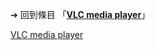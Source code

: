 {{Plainlist|
*'''Microsoft Windows'''：<br/> {{LSR
| article                = VLC media player
| latest_release_version = 3.0.17.4<!-- Please note, release date should be based on public news release, not on internal maintenance advice message. -->
| latest_release_date    = {{Release date and age|2022|04|19|df=yes}}
| edit = no}}
*'''Linux'''：<br/> {{LSR
| article                = VLC media player
| latest_release_version = 3.0.17.4<!-- Please note, release date should be based on public news release, not on internal maintenance advice message. -->
| latest_release_date    = {{Release date and age|2022|04|19|df=yes}}
| edit = no}}
*'''macOS'''：<br/> {{LSR
| article                = VLC media player
| latest_release_version = 3.0.17.3<!-- Please note, release date should be based on public news release, not on internal maintenance advice message. -->
| latest_release_date    = {{Release date and age|2022|04|19|df=yes}}
| edit = no}}
*'''iOS'''：<br />{{LSR
| article                = VLC media player
| latest_release_version = 3.3.0<!-- Please note, release date should be based on public news release, not on internal maintenance advice message. -->
| latest_release_date    = {{Release date and age|2022|03|21|df=yes}}<ref>{{cite web |url=http://www.videolan.org/vlc/download-ios.html |title=VLC for iOS, iPadOS and tvOS 3.3.0|date=2022-03-21|website=VideoLAN.org |publisher=[[VideoLAN]] |accessdate=2022-03-21 }}</ref>
| edit = no}}
*'''Android'''：<br />{{LSR
| article                = VLC media player
 |latest_release_version = 3.4.4<!-- Please note, release date should be based on public news release, not on internal maintenance advice message. -->
| latest_release_date    = {{Release date and age|2022|02|14|df=yes}}<ref>{{cite web |url = https://play.google.com/store/apps/details?id=org.videolan.vlc |title = VLC for Android |date =2022-02-14 |website = play.google.com |publisher = [[VideoLAN]] |accessdate =2021-02-14}}</ref>
}}
}}<noinclude>

{{Template reference list}}

➔ 回到條目 「'''[[VLC media player]]'''」
[[Category:最新穩定版模板|VLC media player]]
</noinclude>